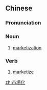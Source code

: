 {{also|市场化}}
==Chinese==
{{zh-forms|s=市场化|type=21}}

===Pronunciation===
{{zh-pron
|m=shì場huà
|c=si5 coeng4 faa3
|cat=n,v
}}

===Noun===
{{zh-noun}}

# [[marketization]]

===Verb===
{{zh-verb}}

# [[marketize]]

[[zh:市場化]]
